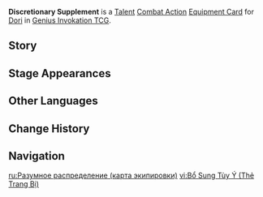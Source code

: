 {{About|the [[Genius Invokation TCG]] Equipment Card|[[Dori]]'s Constellation 4|Discretionary Supplement}}
{{Genius Invokation TCG Infobox
|title     = Discretionary Supplement
|id        = 214101
|image     = Discretionary Supplement Equipment Card.png
|type      = Equipment Card
|group     = Talent;Combat Action
|character = Dori
|skill     = Alcazarzaray's Exactitude
|effect    = '''Combat Action''': When your active character is '''Dori''', equip this card.<br>After Dori equips this card, immediately use '''[[Alcazarzaray's Exactitude (Character Card Skill)|Alcazarzaray's Exactitude]]''' once.<br>The '''[[Jinni (Summon)|Jinni]]''' summoned by your Dori who has this card equipped heals 1 more HP when healing characters with no more than 6 HP, and increases the amount of '''Energy ''' gained by characters with no '''Energy''' by 1 when '''Energy''' is gained.
|matching  = 3
|element   = Electro
|energy    = 2
|source1   = Achieve victory within 6 Rounds in [[Genius Invokation TCG/Stage/Dori/Friendly Fracas|Friendly Fracas (Dori)]]
|source2   = Win with less than 2 characters defeated in [[Genius Invokation TCG/Stage/Dori/Friendly Fracas|Friendly Fracas (Dori)]]
}}
'''Discretionary Supplement''' is a [[Talent Card|Talent]] [[Combat Action Card|Combat Action]] [[Equipment Card]] for [[Dori (Character Card)|Dori]] in [[Genius Invokation TCG]].

==Story==
{{Description|"First raise the price by 30%, then sell at a 20% discount!"|title="Discretionary Supplement" Dori}}

==Stage Appearances==
{{Genius Invokation TCG Stage Appearances}}

==Other Languages==
{{Other Languages|Transclude=Discretionary Supplement}}

==Change History==
{{Change History|4.2}}

==Navigation==
{{Genius Invokation TCG Navbox|Equipment Card}}

[[ru:Разумное распределение (карта экипировки)]]
[[vi:Bổ Sung Tùy Ý (Thẻ Trang Bị)]]